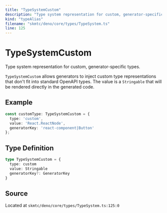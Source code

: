```yaml
---
title: "TypeSystemCustom"
description: "Type system representation for custom, generator-specific types."
kind: "typeAlias"
filename: "skmtc/deno/core/types/TypeSystem.ts"
line: 125
---
```


# TypeSystemCustom

Type system representation for custom, generator-specific types.

`TypeSystemCustom` allows generators to inject custom type representations
that don't fit into standard OpenAPI types. The value is a `Stringable`
that will be rendered directly in the generated code.


## Example

```typescript
const customType: TypeSystemCustom = {
  type: 'custom',
  value: 'React.ReactNode',
  generatorKey: 'react-component|Button'
};
```

## Type Definition

```typescript
type TypeSystemCustom = {
  type: custom
  value: Stringable
  generatorKey?: GeneratorKey
}
```

## Source

Located at `skmtc/deno/core/types/TypeSystem.ts:125:0`
